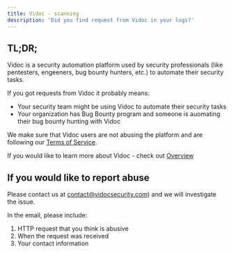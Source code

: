 ```yaml
---
title: Vidoc - scanning
description: 'Did you find request from Vidoc in your logs?'
---
```


## TL;DR;

Vidoc is a security automation platform used by security professionals (like pentesters, engeeners, bug bounty hunters, etc.) to automate their security tasks.

If you got requests from Vidoc it probably means:
- Your security team might be using Vidoc to automate their security tasks
- Your organization has Bug Bounty program and someone is auomating their bug bounty hunting with Vidoc

We make sure that Vidoc users are not abusing the platform and are following our [Terms of Service](https://app.vidocsecurity.com/pdfs/temrs-of-service.pdf).

If you would like to learn more about Vidoc - check out [Overview](https://docs.vidocsecurity.com/overview)

## If you would like to report abuse

Please contact us at [contact@vidocsecurity.com](mailto:contact@vidocsecurity.com)) and we will investigate the issue.

In the email, please include:
1. HTTP request that you think is abusive
2. When the request was received
3. Your contact information
